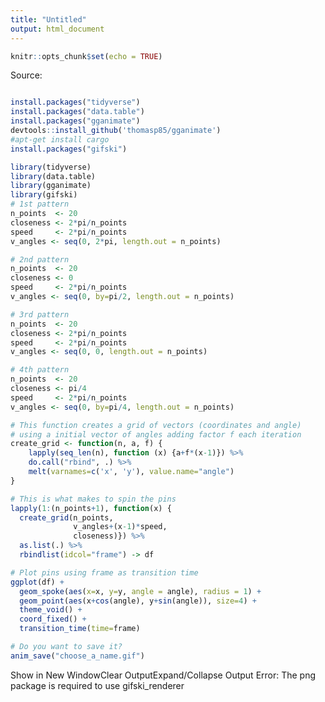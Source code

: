 ```yaml
---
title: "Untitled"
output: html_document
---
```


```r
knitr::opts_chunk$set(echo = TRUE)
```

Source:

```r
```

```r
install.packages("tidyverse")
install.packages("data.table")
install.packages("gganimate")
devtools::install_github('thomasp85/gganimate')
#apt-get install cargo
install.packages("gifski")
```

```r

library(tidyverse)
library(data.table)
library(gganimate)
library(gifski)
# 1st pattern
n_points  <- 20
closeness <- 2*pi/n_points
speed     <- 2*pi/n_points
v_angles <- seq(0, 2*pi, length.out = n_points)

# 2nd pattern
n_points  <- 20
closeness <- 0
speed     <- 2*pi/n_points
v_angles <- seq(0, by=pi/2, length.out = n_points)

# 3rd pattern
n_points  <- 20
closeness <- 2*pi/n_points
speed     <- 2*pi/n_points
v_angles <- seq(0, 0, length.out = n_points)

# 4th pattern
n_points  <- 20
closeness <- pi/4
speed     <- 2*pi/n_points
v_angles <- seq(0, by=pi/4, length.out = n_points)

# This function creates a grid of vectors (coordinates and angle)
# using a initial vector of angles adding factor f each iteration
create_grid <- function(n, a, f) {
    lapply(seq_len(n), function (x) {a+f*(x-1)}) %>% 
    do.call("rbind", .) %>% 
    melt(varnames=c('x', 'y'), value.name="angle")
}

# This is what makes to spin the pins 
lapply(1:(n_points+1), function(x) {
  create_grid(n_points, 
              v_angles+(x-1)*speed,
              closeness)}) %>% 
  as.list(.) %>% 
  rbindlist(idcol="frame") -> df

# Plot pins using frame as transition time
ggplot(df) +
  geom_spoke(aes(x=x, y=y, angle = angle), radius = 1) +
  geom_point(aes(x+cos(angle), y+sin(angle)), size=4) +
  theme_void() + 
  coord_fixed() +
  transition_time(time=frame)

# Do you want to save it?
anim_save("choose_a_name.gif")
```

Show in New WindowClear OutputExpand/Collapse Output
Error: The png package is required to use gifski_renderer